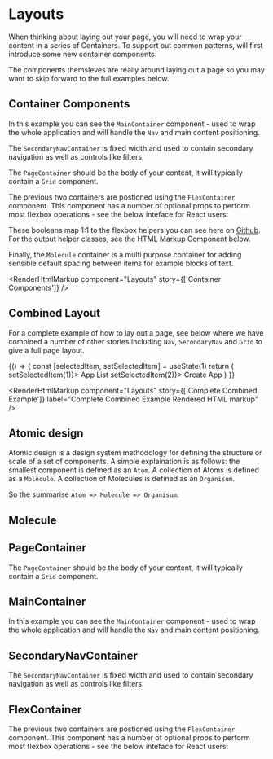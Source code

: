 
<Meta title="Layouts" component={Molecule} />

# Layouts

When thinking about laying out your page, you will need to wrap your content in a series of Containers. To support out common patterns, will first introduce some new container components.

The components themsleves are really around laying out a page so you may want to skip forward to the full examples below.

## Container Components

In this example you can see the `MainContainer` component - used to wrap the whole application and will handle the `Nav` and main content positioning.

The `SecondaryNavContainer` is fixed width and used to contain secondary navigation as well as controls like filters.

The `PageContainer` should be the body of your content, it will typically contain a `Grid` component.

The previous two containers are postioned using the `FlexContainer` component. This component has a number of optional props to perform most flexbox operations - see the below inteface for React users:

These booleans map 1:1 to the flexbox helpers you can see here on [Github](https://github.com/reapit/foundations/blob/master/packages/elements/src/styles-v3/base/flexbox.ts). For the output helper classes, see the HTML Markup Component below.

Finally, the `Molecule` container is a multi purpose container for adding sensible default spacing between items for example blocks of text.

<Canvas>
  <Story name="Container Components">
    <MainContainer>
      <FlexContainer isFlexGrow1>
        <SecondaryNavContainer>
          <GridDemoBlock />
        </SecondaryNavContainer>
        <PageContainer>
          <GridDemoBlock />
          <FlexContainer>
            <Molecule>
              <GridDemoBlock />
            </Molecule>
            <Molecule>
              <GridDemoBlock />
            </Molecule>
          </FlexContainer>
        </PageContainer>
      </FlexContainer>
    </MainContainer>
  </Story>
</Canvas>

<RenderHtmlMarkup component="Layouts" story={['Container Components']} />

## Combined Layout

For a complete example of how to lay out a page, see below where we have combined a number of other stories including `Nav`, `SecondaryNav` and `Grid` to give a full page layout.

<Canvas>
  <Story name="Complete Combined Example">
    {() => {
      const [selectedItem, setSelectedItem] = useState(1)
      return (
        <NavStateProvider>
          <MediaStateProvider>
            <MainContainer>
              <UseNavMobileSubMenuStory />
              <FlexContainer isFlexGrow1>
                <SecondaryNavContainer>
                  <SecondaryNav>
                    <SecondaryNavItem active={selectedItem === 1} onClick={() => setSelectedItem(1)}>
                      App List
                    </SecondaryNavItem>
                    <SecondaryNavItem active={selectedItem === 2} onClick={() => setSelectedItem(2)}>
                      Create App
                    </SecondaryNavItem>
                  </SecondaryNav>
                </SecondaryNavContainer>
                <PageContainer>
                  <Molecule>
                    <GridDemoBlock />
                  </Molecule>
                  <Grid>
                    <Col>
                      <FlexContainer>
                        <Molecule>
                          <GridDemoBlock />
                        </Molecule>
                        <Molecule>
                          <GridDemoBlock />
                        </Molecule>
                      </FlexContainer>
                    </Col>
                    <Col>
                      <FlexContainer>
                        <Molecule>
                          <GridDemoBlock />
                        </Molecule>
                        <Molecule>
                          <GridDemoBlock />
                        </Molecule>
                      </FlexContainer>
                    </Col>
                    <Col>
                      <FlexContainer>
                        <Molecule>
                          <GridDemoBlock />
                        </Molecule>
                        <Molecule>
                          <GridDemoBlock />
                        </Molecule>
                      </FlexContainer>
                    </Col>
                    <Col>
                      <FlexContainer>
                        <Molecule>
                          <GridDemoBlock />
                        </Molecule>
                        <Molecule>
                          <GridDemoBlock />
                        </Molecule>
                      </FlexContainer>
                    </Col>
                    <Col>
                      <Molecule>
                        <GridDemoBlock />
                      </Molecule>
                    </Col>
                    <Col>
                      <Molecule>
                        <GridDemoBlock />
                      </Molecule>
                    </Col>
                    <Col>
                      <Molecule>
                        <GridDemoBlock />
                      </Molecule>
                    </Col>
                    <Col>
                      <Molecule>
                        <GridDemoBlock />
                      </Molecule>
                    </Col>
                  </Grid>
                  <Molecule>
                    <GridDemoBlock />
                  </Molecule>
                </PageContainer>
              </FlexContainer>
            </MainContainer>
          </MediaStateProvider>
        </NavStateProvider>
      )
    }}
  </Story>
</Canvas>

<RenderHtmlMarkup
  component="Layouts"
  story={['Complete Combined Example']}
  label="Complete Combined Example Rendered HTML markup"
/>

## Atomic design

Atomic design is a design system methodology for defining the structure or scale of a set of components. A simple explaination is as follows: the smallest component is defined as an `Atom`. A collection of Atoms is defined as a `Molecule`. A collection of Molecules is defined as an `Organisum`.

So the summarise `Atom => Molecule => Organisum`.

## Molecule

<Canvas>
  <Story name="Molecule">
    <Molecule>
      <GridDemoBlock />
    </Molecule>
  </Story>
</Canvas>

<RenderHtmlMarkup component="Layouts" story="Molecule" />

## PageContainer

The `PageContainer` should be the body of your content, it will typically contain a `Grid` component.

<Canvas>
  <Story name="PageContainer">
    <PageContainer>
      <GridDemoBlock />
      <FlexContainer isFlexGrow1>
        <Molecule>
          <GridDemoBlock />
        </Molecule>
        <Molecule>
          <GridDemoBlock />
        </Molecule>
      </FlexContainer>
    </PageContainer>
  </Story>
</Canvas>

<RenderHtmlMarkup component="Layouts" story="PageContainer" />

## MainContainer

In this example you can see the `MainContainer` component - used to wrap the whole application and will handle the `Nav` and main content positioning.

<Canvas>
  <Story name="MainContainer">
    <MainContainer>
      <FlexContainer isFlexGrow1>
        <PageContainer>
          <GridDemoBlock />
          <FlexContainer>
            <Molecule>
              <GridDemoBlock />
            </Molecule>
            <Molecule>
              <GridDemoBlock />
            </Molecule>
          </FlexContainer>
        </PageContainer>
      </FlexContainer>
    </MainContainer>
  </Story>
</Canvas>

<RenderHtmlMarkup component="Layouts" story="MainContainer" />

## SecondaryNavContainer

The `SecondaryNavContainer` is fixed width and used to contain secondary navigation as well as controls like filters.

<Canvas>
  <Story name="SecondaryNavContainer">
    <SecondaryNavContainer></SecondaryNavContainer>
  </Story>
</Canvas>

<RenderHtmlMarkup component="Layouts" story="SecondaryNavContainer" />

## FlexContainer

The previous two containers are postioned using the `FlexContainer` component. This component has a number of optional props to perform most flexbox operations - see the below inteface for React users:

<ArgsTable of={FlexContainer} />

<Canvas>
  <Story name="FlexContainer">
    <FlexContainer>
      <Molecule>
        <GridDemoBlock />
      </Molecule>
      <Molecule>
        <GridDemoBlock />
      </Molecule>
    </FlexContainer>
  </Story>
</Canvas>

<RenderHtmlMarkup component="Layouts" story="FlexContainer" />
